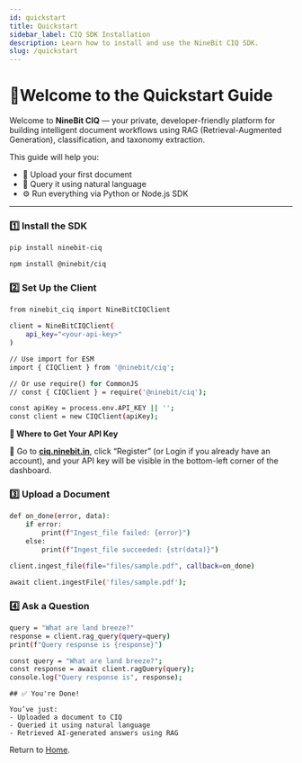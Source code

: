 ```yaml
---
id: quickstart
title: Quickstart
sidebar_label: CIQ SDK Installation
description: Learn how to install and use the NineBit CIQ SDK.
slug: /quickstart
---
```


# 🚀Welcome to the Quickstart Guide


Welcome to **NineBit CIQ** — your private, developer-friendly platform for building intelligent document workflows using RAG (Retrieval-Augmented Generation), classification, and taxonomy extraction.

This guide will help you:

- 📁 Upload your first document
- 💬 Query it using natural language
- ⚙️ Run everything via Python or Node.js SDK

---


### 1️⃣ Install the SDK

<Tabs>
<TabItem value="python" label="Python" default>

```bash
pip install ninebit-ciq
```
</TabItem>      

<TabItem value="js" label="js" default>

```bash
npm install @ninebit/ciq
```
</TabItem>  
</Tabs>    


### 2️⃣ Set Up the Client

<Tabs>
<TabItem value="python" label="Python" default>

```bash
from ninebit_ciq import NineBitCIQClient

client = NineBitCIQClient(
    api_key="<your-api-key>"
)
```
</TabItem>      

<TabItem value="js" label="js" default>

```bash
// Use import for ESM
import { CIQClient } from '@ninebit/ciq';

// Or use require() for CommonJS
// const { CIQClient } = require('@ninebit/ciq');

const apiKey = process.env.API_KEY || '';
const client = new CIQClient(apiKey);
```
</TabItem>  
</Tabs>   

**🔑 Where to Get Your API Key**

🧭 Go to [**ciq.ninebit.in**](https://ciq.ninebit.in), click “Register” (or Login if you already have an account), and your API key will be visible in the bottom-left corner of the dashboard.


### 3️⃣ Upload a Document
<Tabs>
<TabItem value="python" label="Python" default>

```bash
def on_done(error, data):
    if error:
        print(f"Ingest_file failed: {error}")
    else:
        print(f"Ingest_file succeeded: {str(data)}")

client.ingest_file(file="files/sample.pdf", callback=on_done)
```
</TabItem>      

<TabItem value="js" label="js" default>

```bash
await client.ingestFile('files/sample.pdf');
```
</TabItem>  
</Tabs>    

### 4️⃣ Ask a Question

<Tabs>
<TabItem value="python" label="Python" default>

```bash
query = "What are land breeze?"
response = client.rag_query(query=query)
print(f"Query response is {response}")
```
</TabItem>      

<TabItem value="js" label="js" default>

```bash
const query = "What are land breeze?";
const response = await client.ragQuery(query);
console.log("Query response is", response);
```
</TabItem>  
</Tabs>    



```
## ✅ You're Done!

You’ve just:
- Uploaded a document to CIQ
- Queried it using natural language
- Retrieved AI-generated answers using RAG

```
Return to [Home](/).

